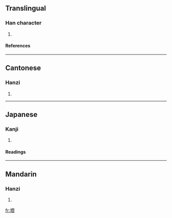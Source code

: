 ==Translingual==
===Han character===
{{Han char|rn=32|rad=土|as=16|sn=19|four=4712<sub>0</sub>|canj=土日弓X (GANX)}}
# {{defn|Han|sort=土16}}
====References====
{{Han ref|kx=0241.300|dkj=05587|dj=0481.240|hdz=10501.030|uh=58DB|ud=22747|bh=F1F8|bd=61944}}
----
==Cantonese==
===Hanzi===
{{yue-hanzi|jyut=|y=yim4}}
# {{defn|Cantonese}}
----
==Japanese==
===Kanji===
{{ja-kanji|grade=|rs=土16}}
# {{defn|Japanese}} 
====Readings====
{{ja-readings|on=[[えん]] (en)|kun=[[ちまた]] (chimata), [[ねだい]] (nedai), [[こしかけ]] (koshikake)}}
----
==Mandarin==
===Hanzi===
{{cmn-hanzi|pin=[[yán]] ([[yan2]])|wg=yen<sup>2</sup>}}
# {{defn|Mandarin}}

[[fr:壛]]